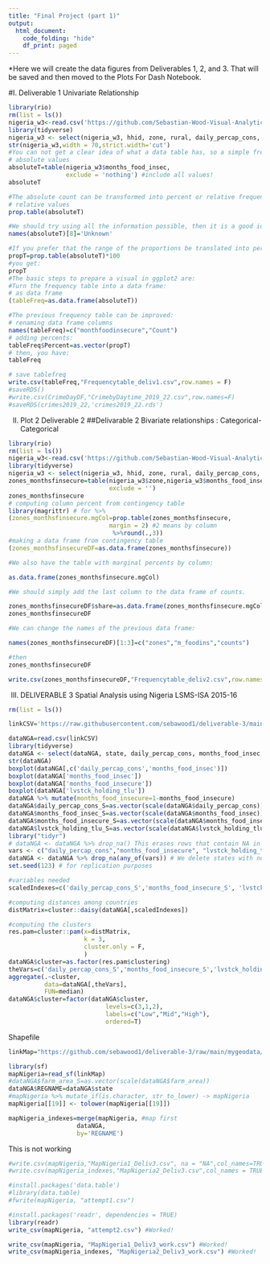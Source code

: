 ```yaml
---
title: "Final Project (part 1)"
output:
  html_document:
    code_folding: "hide"
    df_print: paged
---
```


*Here we will create the data figures from Deliverables 1, 2, and 3. That will be saved and then moved to the Plots For Dash Notebook.


#I. Deliverable 1 Univariate Relationship
```r
library(rio)
rm(list = ls())
nigeria_w3<-read.csv('https://github.com/Sebastian-Wood-Visual-Analytics/deliverable1/raw/main/NGA_W3_EPAR.csv')
library(tidyverse)
nigeria_w3 <- select(nigeria_w3, hhid, zone, rural, daily_percap_cons, months_food_insec)
str(nigeria_w3,width = 70,strict.width='cut')
#You can not get a clear idea of what a data table has, so a simple frequency table is the first tool to see what these nominal data are telling us:
# absolute values
absoluteT=table(nigeria_w3$months_food_insec,
                exclude = 'nothing') #include all values!
absoluteT

#The absolute count can be transformed into percent or relative frequencies:
# relative values
prop.table(absoluteT)

#We should try using all the information possible, then it is a good idea to label the missing values:
names(absoluteT)[8]='Unknown'

#If you prefer that the range of the proportions be translated into percents you can do:
propT=prop.table(absoluteT)*100
#you get:
propT
#The basic steps to prepare a visual in ggplot2 are: 
#Turn the frequency table into a data frame:
# as data frame
(tableFreq=as.data.frame(absoluteT))

#The previous frequency table can be improved:
# renaming data frame columns
names(tableFreq)=c("monthfoodinsecure","Count")
# adding percents:
tableFreq$Percent=as.vector(propT)
# then, you have:
tableFreq

```

```r
# save tablefreq
write.csv(tableFreq,"Frequencytable_deliv1.csv",row.names = F)
#saveRDS()
#write.csv(CrimeDayDF,"CrimebyDaytime_2019_22.csv",row.names=F)
#saveRDS(crimes2019_22,'crimes2019_22.rds')
```

II. Plot 2 Deliverable 2 
##Delivarable 2 Bivariate relationships : Categorical-Categorical

```r
library(rio)
rm(list = ls())
nigeria_w3<-read.csv('https://github.com/Sebastian-Wood-Visual-Analytics/deliverable1/raw/main/NGA_W3_EPAR.csv')
library(tidyverse)
nigeria_w3 <- select(nigeria_w3, hhid, zone, rural, daily_percap_cons, months_food_insec)
zones_monthsfinsecure=table(nigeria_w3$zone,nigeria_w3$months_food_insec,
                            exclude = '')
zones_monthsfinsecure
# computing column percent from contingency table
library(magrittr) # for %>%
(zones_monthsfinsecure.mgCol=prop.table(zones_monthsfinsecure,
                            margin = 2) #2 means by column
                             %>%round(.,3))
#making a data frame from contingency table
(zones_monthsfinsecureDF=as.data.frame(zones_monthsfinsecure))

#We also have the table with marginal percents by column:

as.data.frame(zones_monthsfinsecure.mgCol)

#We should simply add the last column to the data frame of counts.

zones_monthsfinsecureDF$share=as.data.frame(zones_monthsfinsecure.mgCol)[,3]
zones_monthsfinsecureDF

#We can change the names of the previous data frame:

names(zones_monthsfinsecureDF)[1:3]=c("zones","m_foodins","counts")

#then
zones_monthsfinsecureDF
```

```r
write.csv(zones_monthsfinsecureDF,"Frequencytable_deliv2.csv",row.names = F)

```

III. DELIVERABLE 3 Spatial Analysis using Nigeria LSMS-ISA 2015-16
```r
rm(list = ls())

linkCSV='https://raw.githubusercontent.com/sebawood1/deliverable-3/main/EPAR_NGA_states.csv'

dataNGA=read.csv(linkCSV)
library(tidyverse)
dataNGA <- select(dataNGA, state, daily_percap_cons, months_food_insec, lvstck_holding_tlu, months_food_insecure)
str(dataNGA)
boxplot(dataNGA[,c('daily_percap_cons','months_food_insec')])
boxplot(dataNGA['months_food_insec'])
boxplot(dataNGA['months_food_insecure'])
boxplot(dataNGA['lvstck_holding_tlu'])
dataNGA %>% mutate(months_food_insecure=1-months_food_insecure)
dataNGA$daily_percap_cons_S=as.vector(scale(dataNGA$daily_percap_cons))
dataNGA$months_food_insec_S=as.vector(scale(dataNGA$months_food_insec))
dataNGA$months_food_insecure_S=as.vector(scale(dataNGA$months_food_insecure))
dataNGA$lvstck_holding_tlu_S=as.vector(scale(dataNGA$lvstck_holding_tlu))
library("tidyr")
# dataNGA <- dataNGA %>% drop_na() This erases rows that contain NA in any variable
vars <- c("daily_percap_cons","months_food_insecure", "lvstck_holding_tlu")
dataNGA <- dataNGA %>% drop_na(any_of(vars)) # We delete states with no observations (no data)
set.seed(123) # for replication purposes

#variables needed
scaledIndexes=c('daily_percap_cons_S','months_food_insecure_S', 'lvstck_holding_tlu')

#computing distances among countries
distMatrix=cluster::daisy(dataNGA[,scaledIndexes])

#computing the clusters          
res.pam=cluster::pam(x=distMatrix,
                     k = 3,
                     cluster.only = F,
                     )
dataNGA$cluster=as.factor(res.pam$clustering)
theVars=c('daily_percap_cons_S','months_food_insecure_S','lvstck_holding_tlu','cluster')
aggregate(.~cluster,
          data=dataNGA[,theVars],
          FUN=median)
dataNGA$cluster=factor(dataNGA$cluster,
                           levels=c(3,1,2),
                           labels=c("Low","Mid","High"), 
                           ordered=T)
```

Shapefile
```r
linkMap="https://github.com/sebawood1/deliverable-3/raw/main/mygeodata/sdr_subnational_boundaries2.geojson" 

library(sf)
mapNigeria=read_sf(linkMap)
#dataNGA$farm_area_S=as.vector(scale(dataNGA$farm_area))
dataNGA$REGNAME=dataNGA$state
#mapNigeria %>% mutate_if(is.character, str_to_lower) -> mapNigeria
mapNigeria[[19]] <- tolower(mapNigeria[[19]])

mapNigeria_indexes=merge(mapNigeria, #map first
                   dataNGA, 
                   by='REGNAME') 

```

This is not working 
```r
#write.csv(mapNigeria,"MapNigeria1_Deliv3.csv", na = "NA",col_names=TRUE)
#write.csv(mapNigeria_indexes,"MapNigeria2_Deliv3.csv",col_names = TRUE)
```

```r
#install.packages('data.table')
#library(data.table)
#fwrite(mapNigeria, "attempt1.csv")
```

```r
#install.packages('readr', dependencies = TRUE)
library(readr)
write_csv(mapNigeria, "attempt2.csv") #Worked!

```

```r
write_csv(mapNigeria, "MapNigeria1_Deliv3_work.csv") #Worked!
write_csv(mapNigeria_indexes, "MapNigeria2_Deliv3_work.csv") #Worked!

```

